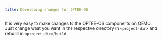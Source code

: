 ```yaml
---
title: Developing changes for OPTEE-OS
---
```


It is very easy to make changes to the OPTEE-OS components on QEMU. Just change what you want in the respective directory in `<project-dir>` and rebuild in `<project-dir>/build`.
